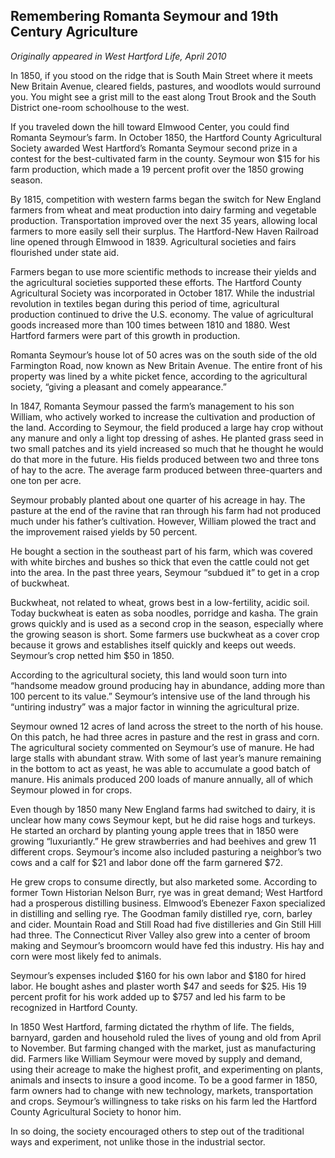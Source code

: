 ## Remembering Romanta Seymour and 19th Century Agriculture {-}

*Originally appeared in West Hartford Life, April 2010*

In 1850, if you stood on the ridge that is South Main Street where it meets New Britain Avenue, cleared fields, pastures, and woodlots would surround you. You might see a grist mill to the east along Trout Brook and the South District one-room schoolhouse to the west.

If you traveled down the hill toward Elmwood Center, you could find Romanta Seymour's farm. In October 1850, the Hartford County Agricultural Society awarded West Hartford’s Romanta Seymour second prize in a contest for the best-cultivated farm in the county. Seymour won $15 for his farm production, which made a 19 percent profit over the 1850 growing season.

By 1815, competition with western farms began the switch for New England farmers from wheat and meat production into dairy farming and vegetable production. Transportation improved over the next 35 years, allowing local farmers to more easily sell their surplus. The Hartford-New Haven Railroad line opened through Elmwood in 1839. Agricultural societies and fairs flourished under state aid.

Farmers began to use more scientific methods to increase their yields and the agricultural societies supported these efforts. The Hartford County Agricultural Society was incorporated in October 1817. While the industrial revolution in textiles began during this period of time, agricultural production continued to drive the U.S. economy. The value of agricultural goods increased more than 100 times between 1810 and 1880. West Hartford farmers were part of this growth in production.

Romanta Seymour's house lot of 50 acres was on the south side of the old Farmington Road, now known as New Britain Avenue. The entire front of his property was lined by a white picket fence, according to the agricultural society, “giving a pleasant and comely appearance.”

In 1847, Romanta Seymour passed the farm's management to his son William, who actively worked to increase the cultivation and production of the land. According to Seymour, the field produced a large hay crop without any manure and only a light top dressing of ashes. He planted grass seed in two small patches and its yield increased so much that he thought he would do that more in the future. His fields produced between two and three tons of hay to the acre. The average farm produced between three-quarters and one ton per acre.

Seymour probably planted about one quarter of his acreage in hay. The pasture at the end of the ravine that ran through his farm had not produced much under his father's cultivation. However, William plowed the tract and the improvement raised yields by 50 percent.

He bought a section in the southeast part of his farm, which was covered with white birches and bushes so thick that even the cattle could not get into the area. In the past three years, Seymour "subdued it" to get in a crop of buckwheat.

Buckwheat, not related to wheat, grows best in a low-fertility, acidic soil. Today buckwheat is eaten as soba noodles, porridge and kasha. The grain grows quickly and is used as a second crop in the season, especially where the growing season is short. Some farmers use buckwheat as a cover crop because it grows and establishes itself quickly and keeps out weeds. Seymour's crop netted him $50 in 1850.

According to the agricultural society, this land would soon turn into "handsome meadow ground producing hay in abundance, adding more than 100 percent to its value." Seymour's intensive use of the land through his "untiring industry" was a major factor in winning the agricultural prize.

Seymour owned 12 acres of land across the street to the north of his house. On this patch, he had three acres in pasture and the rest in grass and corn. The agricultural society commented on Seymour's use of manure. He had large stalls with abundant straw. With some of last year's manure remaining in the bottom to act as yeast, he was able to accumulate a good batch of manure. His animals produced 200 loads of manure annually, all of which Seymour plowed in for crops.

Even though by 1850 many New England farms had switched to dairy, it is unclear how many cows Seymour kept, but he did raise hogs and turkeys. He started an orchard by planting young apple trees that in 1850 were growing "luxuriantly.” He grew strawberries and had beehives and grew 11 different crops. Seymour's income also included pasturing a neighbor's two cows and a calf for $21 and labor done off the farm garnered $72.

He grew crops to consume directly, but also marketed some. According to former Town Historian Nelson Burr, rye was in great demand; West Hartford had a prosperous distilling business. Elmwood's Ebenezer Faxon specialized in distilling and selling rye. The Goodman family distilled rye, corn, barley and cider. Mountain Road and Still Road had five distilleries and Gin Still Hill had three. The Connecticut River Valley also grew into a center of broom making and Seymour's broomcorn would have fed this industry. His hay and corn were most likely fed to animals.

Seymour's expenses included $160 for his own labor and $180 for hired labor. He bought ashes and plaster worth $47 and seeds for $25. His 19 percent profit for his work added up to $757 and led his farm to be recognized in Hartford County.

In 1850 West Hartford, farming dictated the rhythm of life. The fields, barnyard, garden and household ruled the lives of young and old from April to November. But farming changed with the market, just as manufacturing did. Farmers like William Seymour were moved by supply and demand, using their acreage to make the highest profit, and experimenting on plants, animals and insects to insure a good income. To be a good farmer in 1850, farm owners had to change with new technology, markets, transportation and crops. Seymour's willingness to take risks on his farm led the Hartford County Agricultural Society to honor him.

In so doing, the society encouraged others to step out of the traditional ways and experiment, not unlike those in the industrial sector.
